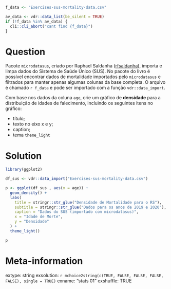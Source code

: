 ```r
f_data <- "Exercises-sus-mortality-data.csv"

av_data <- vdr::data_list(be_silent = TRUE)
if (!f_data %in% av_data) {
  cli::cli_abort("cant find {f_data}")
}

```

Question
========

Pacote `microdatasus`, criado por Raphael Saldanha ([rfsaldanha](https://github.com/rfsaldanha)), importa e limpa dados do Sistema de Saúde Único (SUS). No pacote do livro é possível encontrar dados de mortalidade importados pelo `microdatasus` e filtrados para manter apenas algumas colunas da base completa. O arquivo é chamado `r f_data` e pode ser importado com a função `vdr::data_import`.

Com base nos dados da coluna `age`, crie um gráfico de **densidade** para a distribuição de idades de falecimento, incluindo os seguintes itens no gráfico:

- título;
- texto no eixo x e y;
- caption;
- tema `theme_light`

Solution
================

```r
library(ggplot2)

df_sus <- vdr::data_import("Exercises-sus-mortality-data.csv")

p <- ggplot(df_sus , aes(x = age)) + 
  geom_density() + 
  labs(
    title = stringr::str_glue("Densidade de Mortalidade para o RS"),
    subtitle = stringr::str_glue("Dados para os anos de 2019 e 2020"),
    caption = "Dados do SUS (importado com microdatasus)",
    x = "Idade de Morte",
    y = "Densidade"
  ) + 
  theme_light()

p
```



Meta-information
================
extype: string
exsolution: `r mchoice2string(c(TRUE, FALSE, FALSE, FALSE, FALSE), single = TRUE)`
exname: "stats 01"
exshuffle: TRUE

